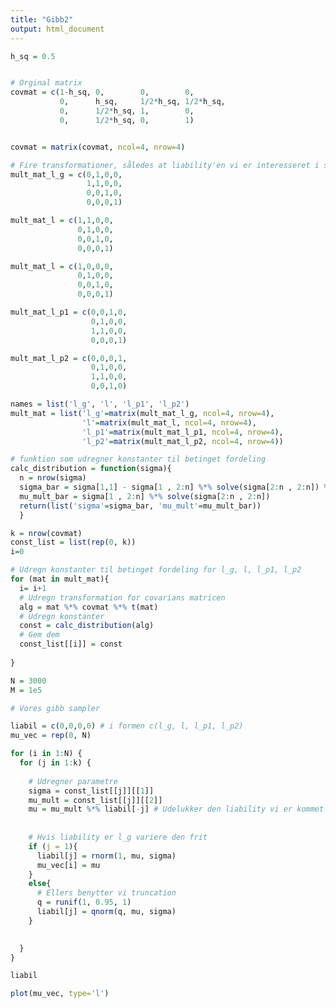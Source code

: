 ```yaml
---
title: "Gibb2"
output: html_document
---
```




```r
h_sq = 0.5


# Orginal matrix
covmat = c(1-h_sq, 0,        0,        0,
           0,      h_sq,     1/2*h_sq, 1/2*h_sq,
           0,      1/2*h_sq, 1,        0,
           0,      1/2*h_sq, 0,        1)


covmat = matrix(covmat, ncol=4, nrow=4)

# Fire transformationer, således at liability'en vi er interesseret i står øverst i vektoren.
mult_mat_l_g = c(0,1,0,0,
                 1,1,0,0,
                 0,0,1,0,
                 0,0,0,1)

mult_mat_l = c(1,1,0,0,
               0,1,0,0,
               0,0,1,0,
               0,0,0,1)

mult_mat_l = c(1,0,0,0,
               0,1,0,0,
               0,0,1,0,
               0,0,0,1)

mult_mat_l_p1 = c(0,0,1,0,
                  0,1,0,0,
                  1,1,0,0,
                  0,0,0,1)

mult_mat_l_p2 = c(0,0,0,1,
                  0,1,0,0,
                  1,1,0,0,
                  0,0,1,0)

names = list('l_g', 'l', 'l_p1', 'l_p2')
mult_mat = list('l_g'=matrix(mult_mat_l_g, ncol=4, nrow=4), 
                'l'=matrix(mult_mat_l, ncol=4, nrow=4), 
                'l_p1'=matrix(mult_mat_l_p1, ncol=4, nrow=4),
                'l_p2'=matrix(mult_mat_l_p2, ncol=4, nrow=4))

```


```r
# funktion som udregner konstanter til betinget fordeling
calc_distribution = function(sigma){
  n = nrow(sigma)
  sigma_bar = sigma[1,1] - sigma[1 , 2:n] %*% solve(sigma[2:n , 2:n]) %*% sigma[2:n , 1]
  mu_mult_bar = sigma[1 , 2:n] %*% solve(sigma[2:n , 2:n])
  return(list('sigma'=sigma_bar, 'mu_mult'=mu_mult_bar))
  }
```




```r

k = nrow(covmat)
const_list = list(rep(0, k))
i=0

# Udregn konstanter til betinget fordeling for l_g, l, l_p1, l_p2
for (mat in mult_mat){
  i= i+1
  # Udregn transformation for covarians matricen
  alg = mat %*% covmat %*% t(mat)
  # Udregn konstanter
  const = calc_distribution(alg)
  # Gem dem
  const_list[[i]] = const
  
}

```


```r
N = 3000
M = 1e5
```


```r
# Vores gibb sampler

liabil = c(0,0,0,0) # i formen c(l_g, l, l_p1, l_p2)
mu_vec = rep(0, N)

for (i in 1:N) {
  for (j in 1:k) {
    
    # Udregner parametre
    sigma = const_list[[j]][[1]]
    mu_mult = const_list[[j]][[2]]
    mu = mu_mult %*% liabil[-j] # Udelukker den liability vi er kommet til
    
    
    # Hvis liability er l_g variere den frit
    if (j = 1){
      liabil[j] = rnorm(1, mu, sigma)
      mu_vec[i] = mu
    }
    else{
      # Ellers benytter vi truncation
      q = runif(1, 0.95, 1)
      liabil[j] = qnorm(q, mu, sigma)
    }
    

  }
}
```


```r
liabil
```

```r
plot(mu_vec, type='l')
```
